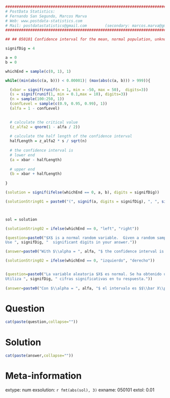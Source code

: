 ```r

################################################################################
# PostData Statistics: 
# Fernando San Segundo, Marcos Marva
# Web: www.postdata-statistics.com
# Mail: postdatastatistics@gmail.com        (secondary: marcos.marva@gmail.es)
################################################################################

## ## 050101 Confidence interval for the mean, normal population, unknown variance, sample size > 30 (uses Z)
```


```r
signifDig = 4  

a = 0
b = 0

whichEnd = sample(c(0, 1), 1) 

while((min(abs(c(a, b))) < 0.00001)| (max(abs(c(a, b))) > 999)){

  (xbar = signif(runif(n = 1, min = -50, max = 50),  digits=3))
  (s = signif(runif(1, min = 0.1,max = 10), digits=3))
  (n = sample(100:250, 1))
  (confLevel = sample(c(0.9, 0.95, 0.99), 1))
  (alfa = 1 - confLevel)

  
  # calculate the critical value
  (z_alfa2 = qnorm(1 - alfa / 2))
  
  # calculate the half length of the confidence interval
  halfLength = z_alfa2 * s / sqrt(n)
  
  # the confidence interval is
  # lower end
  (a = xbar - halfLength)
  
  # upper end
  (b = xbar + halfLength)
  
}

(solution = signif(ifelse(whichEnd == 0, a, b), digits = signifDig))

(solutionString01 = paste0("(", signif(a, digits = signifDig), ", ", signif(b, digits = signifDig), ")"))



sol = solution
```


```r
(solutionString02 = ifelse(whichEnd == 0, "left", "right"))

(question=paste0("$X$ is a normal random variable.  Given a random sample of length $", n,"$ with sample mean $\\bar{X} = ", xbar,"$ and  sample standard deviation $s=", s,"$ assume that the sample is large and find the ", solutionString02 ," endpoint of a confidence interval $(a,\\,b)$ for the mean $\\mu_X$, with a confidence level $", 100 * confLevel, "$%.  
Use ", signifDig, "  significant digits in your answer."))

(answer=paste0("With $\\alpha = ", alfa, "$ the confidence interval is $$\\bar X\\pm z_{\\alpha/2}\\dfrac{s}{\\sqrt{n}} = ", xbar,"\\pm ", fmt(z_alfa2, 3), "\\dfrac{", s,"}{\\sqrt{", n,"}} = " , solutionString01, "$$ and the solution is ", sol, "."))
```



```r
(solutionString02 = ifelse(whichEnd == 0, "izquierdo", "derecho"))


(question=paste0("La variable aleatoria $X$ es normal. Se ha obtenido una muestra de tamaño $", n, "$, con media muestral $\\bar{X} = ", xbar,"$ y cuasidesviación típica $s = ", s, "$. Asumiendo que se trata de una muestra de tamaño grande, calcula el extremo ", solutionString02 ," de un intervalo de confianza $(a,\\, b)$ para la media $\\mu_X$, con un nivel de confianza del $",100 * confLevel, "$\\%.  
Utiliza ", signifDig, " cifras significativas en tu respuesta."))
  
(answer=paste0("Con $\\alpha = ", alfa, "$ el intervalo es $$\\bar X\\pm z_{\\alpha/2}\\dfrac{s}{\\sqrt{n}} = ", xbar,"\\pm ", fmt(z_alfa2, 3), "\\dfrac{", s,"}{\\sqrt{", n,"}} = " , solutionString01, "$$ así que la respuesta es ", sol, "."))
```



Question
========

```r
cat(paste(question,collapse=""))
```


Solution
=========

```r
cat(paste(answer,collapse=""))
```

Meta-information
================
extype: num
exsolution: `r fmt(abs(sol), 3)`
exname: 050101
extol: 0.01